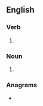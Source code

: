 ==English==

===Verb===
{{head|en|verb form}}

# {{en-third-person singular of|perpend}}

===Noun===
{{head|en|noun form}}

# {{plural of|perpend|lang=en}}

===Anagrams===
* {{anagrams|en|a=deenpprs|prepends}}